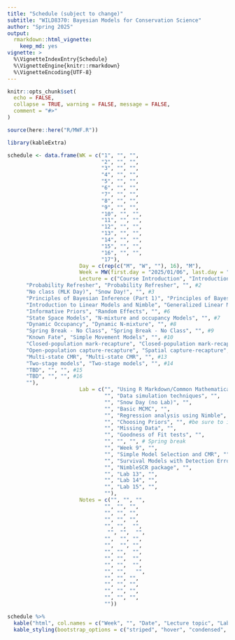 ```yaml
---
title: "Schedule (subject to change)"
subtitle: "WILD8370: Bayesian Models for Conservation Science"
author: "Spring 2025"
output: 
  rmarkdown::html_vignette:
    keep_md: yes
vignette: >
  %\VignetteIndexEntry{Schedule}
  %\VignetteEngine{knitr::rmarkdown}
  %\VignetteEncoding{UTF-8}
---
```


```r
knitr::opts_chunk$set(
  echo = FALSE,
  collapse = TRUE, warning = FALSE, message = FALSE,
  comment = "#>"
)

source(here::here("R/MWF.R"))
```

```r
library(kableExtra)

schedule <- data.frame(WK = c("1", "", "", 
                              "2", "", "", 
                              "3", "", "",  
                              "4", "", "", 
                              "5", "", "", 
                              "6", "", "",  
                              "7", "", "", 
                              "8", "", "", 
                              "9", "", "", 
                              "10", "", "", 
                              "11", "", "", 
                              "12", "", "", 
                              "13", "", "",  
                              "14", "", "",  
                              "15", "", "",  
                              "16", "", "",  
                              "17"),
                       Day = c(rep(c("M", "W", ""), 16), "M"),
                       Week = MW(first.day = "2025/01/06", last.day = "2025/04/28"),
                       Lecture = c("Course Introduction", "Introduction to Statistics", "", #1
      "Probability Refresher", "Probability Refresher", "", #2
      "No class (MLK Day)", "Snow Day!", "", #3
      "Principles of Bayesian Inference (Part 1)", "Principles of Bayesian Inference (Part 2)" , "", #4
      "Introduction to Linear Models and Nimble", "Generalized Linear Model Review", "", #5
      "Informative Priors", "Random Effects", "", #6
      "State Space Models", "N-mixture and occupancy Models", "", #7
      "Dynamic Occupancy", "Dynamic N-mixture", "", #8 
      "Spring Break - No Class", "Spring Break - No Class", "", #9
      "Known Fate", "Simple Movement Models", "", #10
      "Closed-population mark-recapture", "Closed-population mark-recapture", "", #11
      "Open-population capture-recapture", "Spatial capture-recapture", "", #12
      "Multi-state CMR", "Multi-state CMR", "", #13
      "Two-stage models", "Two-stage models", "", #14 
      "TBD", "", "", #15
      "TBD", "", "", #16
      ""), 
                       Lab = c("", "Using R Markdown/Common Mathematical Notation", "",
                               "", "Data simulation techniques", "", 
                               "", "Snow Day (no Lab)", "", 
                               "", "Basic MCMC", "",
                               "", "Regression analysis using Nimble", "", 
                               "", "Choosing Priors", "", #be sure to include something about transformed priors
                               "", "Missing Data", "", 
                               "", "Goodness of Fit tests", "",
                               "", "", "", # Spring break
                               "", "Week 9", "",
                               "", "Simple Model Selection and CMR", "", 
                               "", "Survival Models with Detection Error", "", 
                               "", "NimbleSCR package", "",
                               "", "Lab 13", "", 
                               "", "Lab 14", "", 
                               "", "Lab 15", "",
                               ""),
                       Notes = c("", "", "",
                               "", "", "", 
                               "", "", "", 
                               "", "", "", 
                               "", "",  "",
                                "", "",  "",
                               "",  "", "",
                               "",  "", "",
                               "", "",  "",
                               "", "",  "",
                               "", "",  "",
                               "", "",   "",
                               "", "", "", 
                               "", "", "", 
                               "", "", "", 
                               "", "", "",
                               ""))

schedule %>%
  kable("html", col.names = c("Week", "", "Date", "Lecture topic", "Lab topic", "Notes"), align = 'c') %>%
  kable_styling(bootstrap_options = c("striped", "hover", "condensed", "responsive"), full_width = TRUE)

```
